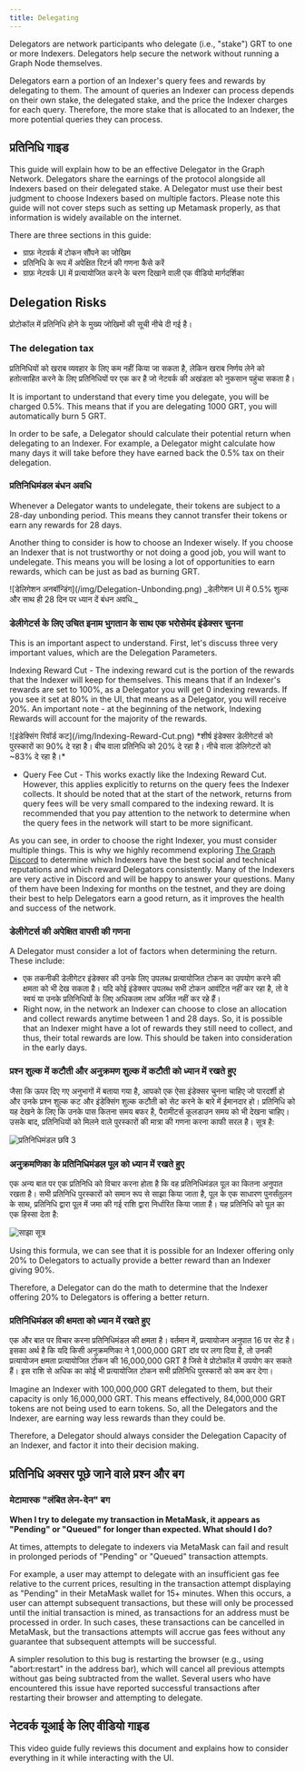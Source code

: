 ```yaml
---
title: Delegating
---
```


Delegators are network participants who delegate (i.e., "stake") GRT to one or more Indexers. Delegators help secure the network without running a Graph Node themselves.

Delegators earn a portion of an Indexer's query fees and rewards by delegating to them. The amount of queries an Indexer can process depends on their own stake, the delegated stake, and the price the Indexer charges for each query. Therefore, the more stake that is allocated to an Indexer, the more potential queries they can process.

## प्रतिनिधि गाइड

This guide will explain how to be an effective Delegator in the Graph Network. Delegators share the earnings of the protocol alongside all Indexers based on their delegated stake. A Delegator must use their best judgment to choose Indexers based on multiple factors. Please note this guide will not cover steps such as setting up Metamask properly, as that information is widely available on the internet.

There are three sections in this guide:

- ग्राफ़ नेटवर्क में टोकन सौंपने का जोखिम
- प्रतिनिधि के रूप में अपेक्षित रिटर्न की गणना कैसे करें
- ग्राफ़ नेटवर्क UI में प्रत्यायोजित करने के चरण दिखाने वाली एक वीडियो मार्गदर्शिका

## Delegation Risks

प्रोटोकॉल में प्रतिनिधि होने के मुख्य जोखिमों की सूची नीचे दी गई है।

### The delegation tax

प्रतिनिधियों को खराब व्यवहार के लिए कम नहीं किया जा सकता है, लेकिन खराब निर्णय लेने को हतोत्साहित करने के लिए प्रतिनिधियों पर एक कर है जो नेटवर्क की अखंडता को नुकसान पहुंचा सकता है।

It is important to understand that every time you delegate, you will be charged 0.5%. This means that if you are delegating 1000 GRT, you will automatically burn 5 GRT.

In order to be safe, a Delegator should calculate their potential return when delegating to an Indexer. For example, a Delegator might calculate how many days it will take before they have earned back the 0.5% tax on their delegation.

### प्रतिनिधिमंडल बंधन अवधि

Whenever a Delegator wants to undelegate, their tokens are subject to a 28-day unbonding period. This means they cannot transfer their tokens or earn any rewards for 28 days.

Another thing to consider is how to choose an Indexer wisely. If you choose an Indexer that is not trustworthy or not doing a good job, you will want to undelegate. This means you will be losing a lot of opportunities to earn rewards, which can be just as bad as burning GRT.

<div sx={{ mx: 'auto', maxWidth: '400px' }}>
  ![डेलिगेशन अनबॉन्डिंग](/img/Delegation-Unbonding.png) _डेलीगेशन UI में 0.5% शुल्क और साथ ही 28 दिन पर ध्यान दें
   बंधन अवधि._
</div>

### डेलीगेटर्स के लिए उचित इनाम भुगतान के साथ एक भरोसेमंद इंडेक्सर चुनना

This is an important aspect to understand. First, let's discuss three very important values, which are the Delegation Parameters.

Indexing Reward Cut - The indexing reward cut is the portion of the rewards that the Indexer will keep for themselves. This means that if an Indexer's rewards are set to 100%, as a Delegator you will get 0 indexing rewards. If you see it set at 80% in the UI, that means as a Delegator, you will receive 20%. An important note - at the beginning of the network, Indexing Rewards will account for the majority of the rewards.

<div sx={{ mx: 'auto', maxWidth: '700px' }}>
  ![इंडेक्सिंग रिवॉर्ड कट](/img/Indexing-Reward-Cut.png) *शीर्ष इंडेक्सर डेलीगेटर्स को पुरस्कारों का 90% दे रहा है। 
   बीच वाला प्रतिनिधि को 20% दे रहा है। नीचे वाला डेलिगेटरों को ~83% दे रहा है।*
</div>

- Query Fee Cut - This works exactly like the Indexing Reward Cut. However, this applies explicitly to returns on the query fees the Indexer collects. It should be noted that at the start of the network, returns from query fees will be very small compared to the indexing reward. It is recommended that you pay attention to the network to determine when the query fees in the network will start to be more significant.

As you can see, in order to choose the right Indexer, you must consider multiple things. This is why we highly recommend exploring [The Graph Discord](https://discord.gg/graphprotocol) to determine which Indexers have the best social and technical reputations and which reward Delegators consistently. Many of the Indexers are very active in Discord and will be happy to answer your questions. Many of them have been Indexing for months on the testnet, and they are doing their best to help Delegators earn a good return, as it improves the health and success of the network.

### डेलीगेटर्स की अपेक्षित वापसी की गणना

A Delegator must consider a lot of factors when determining the return. These include:

- एक तकनीकी डेलीगेटर इंडेक्सर की उनके लिए उपलब्ध प्रत्यायोजित टोकन का उपयोग करने की क्षमता को भी देख सकता है। यदि कोई इंडेक्सर उपलब्ध सभी टोकन आवंटित नहीं कर रहा है, तो वे स्वयं या उनके प्रतिनिधियों के लिए अधिकतम लाभ अर्जित नहीं कर रहे हैं।
- Right now, in the network an Indexer can choose to close an allocation and collect rewards anytime between 1 and 28 days. So, it is possible that an Indexer might have a lot of rewards they still need to collect, and thus, their total rewards are low. This should be taken into consideration in the early days.

### प्रश्न शुल्क में कटौती और अनुक्रमण शुल्क में कटौती को ध्यान में रखते हुए

जैसा कि ऊपर दिए गए अनुभागों में बताया गया है, आपको एक ऐसा इंडेक्सर चुनना चाहिए जो पारदर्शी हो और उनके प्रश्न शुल्क कट और इंडेक्सिंग शुल्क कटौती को सेट करने के बारे में ईमानदार हो। प्रतिनिधि को यह देखने के लिए कि उनके पास कितना समय बफर है, पैरामीटर्स कूलडाउन समय को भी देखना चाहिए। उसके बाद, प्रतिनिधियों को मिलने वाले पुरस्कारों की मात्रा की गणना करना काफी सरल है। सूत्र है:

![प्रतिनिधिमंडल छवि 3](/img/Delegation-Reward-Formula.png)

### अनुक्रमणिका के प्रतिनिधिमंडल पूल को ध्यान में रखते हुए

एक अन्य बात पर एक प्रतिनिधि को विचार करना होता है कि वह प्रतिनिधिमंडल पूल का कितना अनुपात रखता है। सभी प्रतिनिधि पुरस्कारों को समान रूप से साझा किया जाता है, पूल के एक साधारण पुनर्संतुलन के साथ, प्रतिनिधि द्वारा पूल में जमा की गई राशि द्वारा निर्धारित किया जाता है। यह प्रतिनिधि को पूल का एक हिस्सा देता है:

![साझा सूत्र](/img/Share-Forumla.png)

Using this formula, we can see that it is possible for an Indexer offering only 20% to Delegators to actually provide a better reward than an Indexer giving 90%.

Therefore, a Delegator can do the math to determine that the Indexer offering 20% to Delegators is offering a better return.

### प्रतिनिधिमंडल की क्षमता को ध्यान में रखते हुए

एक और बात पर विचार करना प्रतिनिधिमंडल की क्षमता है। वर्तमान में, प्रत्यायोजन अनुपात 16 पर सेट है। इसका अर्थ है कि यदि किसी अनुक्रमणिका ने 1,000,000 GRT दांव पर लगा दिया है, तो उनकी प्रत्यायोजन क्षमता प्रत्यायोजित टोकन की 16,000,000 GRT है जिसे वे प्रोटोकॉल में उपयोग कर सकते हैं। इस राशि से अधिक का कोई भी प्रत्यायोजित टोकन सभी प्रतिनिधि पुरस्कारों को कम कर देगा।

Imagine an Indexer with 100,000,000 GRT delegated to them, but their capacity is only 16,000,000 GRT. This means effectively, 84,000,000 GRT tokens are not being used to earn tokens. So, all the Delegators and the Indexer, are earning way less rewards than they could be.

Therefore, a Delegator should always consider the Delegation Capacity of an Indexer, and factor it into their decision making.

## प्रतिनिधि अक्सर पूछे जाने वाले प्रश्न और बग

### मेटामास्क "लंबित लेन-देन" बग

**When I try to delegate my transaction in MetaMask, it appears as "Pending" or "Queued" for longer than expected. What should I do?**

At times, attempts to delegate to indexers via MetaMask can fail and result in prolonged periods of "Pending" or "Queued" transaction attempts.

For example, a user may attempt to delegate with an insufficient gas fee relative to the current prices, resulting in the transaction attempt displaying as "Pending" in their MetaMask wallet for 15+ minutes. When this occurs, a user can attempt subsequent transactions, but these will only be processed until the initial transaction is mined, as transactions for an address must be processed in order. In such cases, these transactions can be cancelled in MetaMask, but the transactions attempts will accrue gas fees without any guarantee that subsequent attempts will be successful.

A simpler resolution to this bug is restarting the browser (e.g., using "abort:restart" in the address bar), which will cancel all previous attempts without gas being subtracted from the wallet. Several users who have encountered this issue have reported successful transactions after restarting their browser and attempting to delegate.

## नेटवर्क यूआई के लिए वीडियो गाइड

This video guide fully reviews this document and explains how to consider everything in it while interacting with the UI.

<VideoEmbed youtube="2G7S2gdURdc" />
